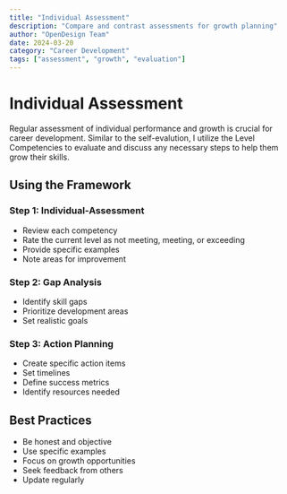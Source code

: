 ```yaml
---
title: "Individual Assessment"
description: "Compare and contrast assessments for growth planning"
author: "OpenDesign Team"
date: 2024-03-20
category: "Career Development"
tags: ["assessment", "growth", "evaluation"]
---
```


# Individual Assessment

<div class="bg-[#f6f8fa] border border-[#e5e7eb] rounded-lg p-6 my-8">
  <p class="text-[17px] leading-7 text-[#1a1f36]">
    Regular assessment of individual performance and growth is crucial for career development. Similar to the self-evalution, I utilize the Level Competencies to evaluate and discuss any necessary steps to help them grow their skills.
  </p>
</div>

## Using the Framework

### Step 1: Individual-Assessment
- Review each competency
- Rate the current level as not meeting, meeting, or exceeding
- Provide specific examples
- Note areas for improvement

### Step 2: Gap Analysis
- Identify skill gaps
- Prioritize development areas
- Set realistic goals

### Step 3: Action Planning
- Create specific action items
- Set timelines
- Define success metrics
- Identify resources needed

## Best Practices

- Be honest and objective
- Use specific examples
- Focus on growth opportunities
- Seek feedback from others
- Update regularly